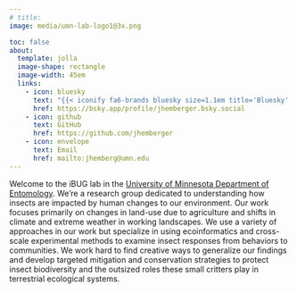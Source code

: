 ```yaml
---
# title:
image: media/umn-lab-logo1@3x.png

toc: false
about: 
  template: jolla
  image-shape: rectangle
  image-width: 45em
  links:
    - icon: bluesky
      text: "{{< iconify fa6-brands bluesky size=1.1em title='Bluesky' >}} Bluesky"
      href: https://bsky.app/profile/jhemberger.bsky.social
    - icon: github
      text: GitHub
      href: https://github.com/jhemberger
    - icon: envelope
      text: Email
      href: mailto:jhemberg@umn.edu
---
```


Welcome to the iBUG lab in the [University of Minnesota Department of Entomology](https://entomology.umn.edu/). We're a research group dedicated to understanding how insects are impacted by human changes to our environment. Our work focuses primarily on changes in land-use due to agriculture and shifts in climate and extreme weather in working landscapes. We use a variety of approaches in our work but specialize in using ecoinformatics and cross-scale experimental methods to examine insect responses from behaviors to communities. We work hard to find creative ways to generalize our findings and develop targeted mitigation and conservation strategies to protect insect biodiversity and the outsized roles these small critters play in terrestrial ecological systems.